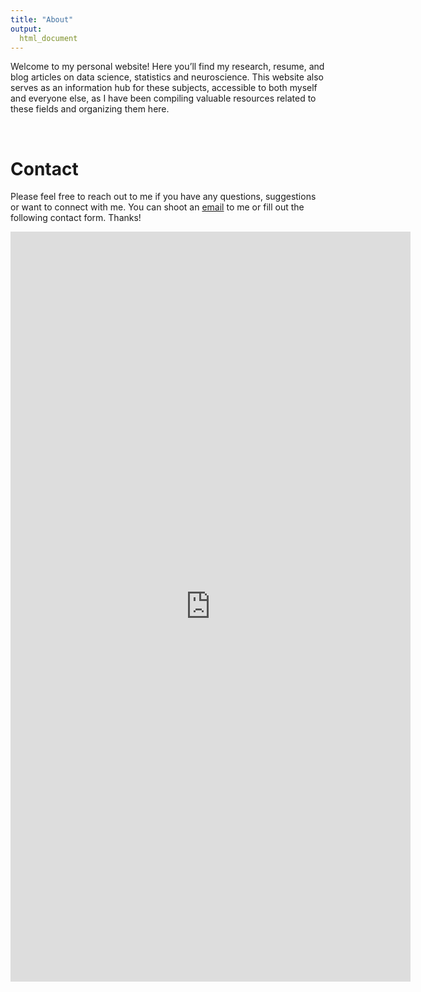 ```yaml
---
title: "About"
output: 
  html_document
---
```


Welcome to my personal website! Here you'll find my research, resume, and blog articles on data science, statistics and neuroscience. This website also serves as an information hub for these subjects, accessible to both myself and everyone else, as I have been compiling valuable resources related to these fields and organizing them here.

<br>

# Contact {#contact}

Please feel free to reach out to me if you have any questions, suggestions or want to connect with me. You can shoot an [email](mailto:<dwjialiang@gmail.com>) to me or fill out the following contact form. Thanks!

<div class="centered-container">
<iframe src="https://docs.google.com/forms/d/e/1FAIpQLSfQVemNP6XaxEbuOroL5nXUGf5NvgT_65a5UPh2eQUqzX-gVQ/viewform?embedded=true" width="640" height="1200" frameborder="0" marginheight="0" marginwidth="0">Loading…</iframe>
</div>